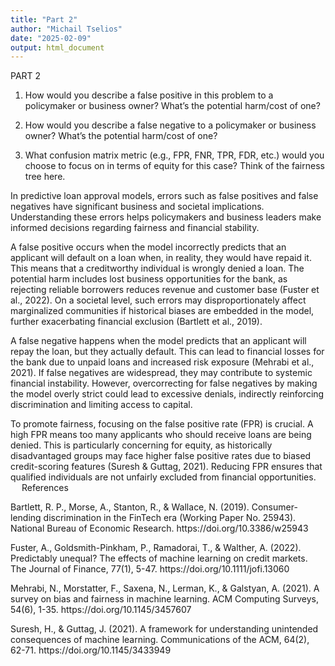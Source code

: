 ---
title: "Part 2"
author: "Michail Tselios"
date: "2025-02-09"
output: html_document
---
PART 2


1. How would you describe a false positive in this problem to a policymaker or business owner? What’s the potential harm/cost of one?

2. How would you describe a false negative to a policymaker or business owner? What’s the potential harm/cost of one?

3. What confusion matrix metric (e.g., FPR, FNR, TPR, FDR, etc.) would you choose to focus on in terms of equity for this case? Think of the fairness tree here.

In predictive loan approval models, errors such as false positives and false negatives have significant business and societal implications. Understanding these errors helps policymakers and business leaders make informed decisions regarding fairness and financial stability.

A false positive occurs when the model incorrectly predicts that an applicant will default on a loan when, in reality, they would have repaid it. This means that a creditworthy individual is wrongly denied a loan. The potential harm includes lost business opportunities for the bank, as rejecting reliable borrowers reduces revenue and customer base (Fuster et al., 2022). On a societal level, such errors may disproportionately affect marginalized communities if historical biases are embedded in the model, further exacerbating financial exclusion (Bartlett et al., 2019).

A false negative happens when the model predicts that an applicant will repay the loan, but they actually default. This can lead to financial losses for the bank due to unpaid loans and increased risk exposure (Mehrabi et al., 2021). If false negatives are widespread, they may contribute to systemic financial instability. However, overcorrecting for false negatives by making the model overly strict could lead to excessive denials, indirectly reinforcing discrimination and limiting access to capital.
	
To promote fairness, focusing on the false positive rate (FPR) is crucial. A high FPR means too many applicants who should receive loans are being denied. This is particularly concerning for equity, as historically disadvantaged groups may face higher false positive rates due to biased credit-scoring features (Suresh & Guttag, 2021). Reducing FPR ensures that qualified individuals are not unfairly excluded from financial opportunities.
 
References

Bartlett, R. P., Morse, A., Stanton, R., & Wallace, N. (2019). Consumer-lending discrimination in the FinTech era (Working Paper No. 25943). National Bureau of Economic Research. https://doi.org/10.3386/w25943

Fuster, A., Goldsmith-Pinkham, P., Ramadorai, T., & Walther, A. (2022). Predictably unequal? The effects of machine learning on credit markets. The Journal of Finance, 77(1), 5-47. https://doi.org/10.1111/jofi.13060

Mehrabi, N., Morstatter, F., Saxena, N., Lerman, K., & Galstyan, A. (2021). A survey on bias and fairness in machine learning. ACM Computing Surveys, 54(6), 1-35. https://doi.org/10.1145/3457607

Suresh, H., & Guttag, J. (2021). A framework for understanding unintended consequences of machine learning. Communications of the ACM, 64(2), 62-71. https://doi.org/10.1145/3433949